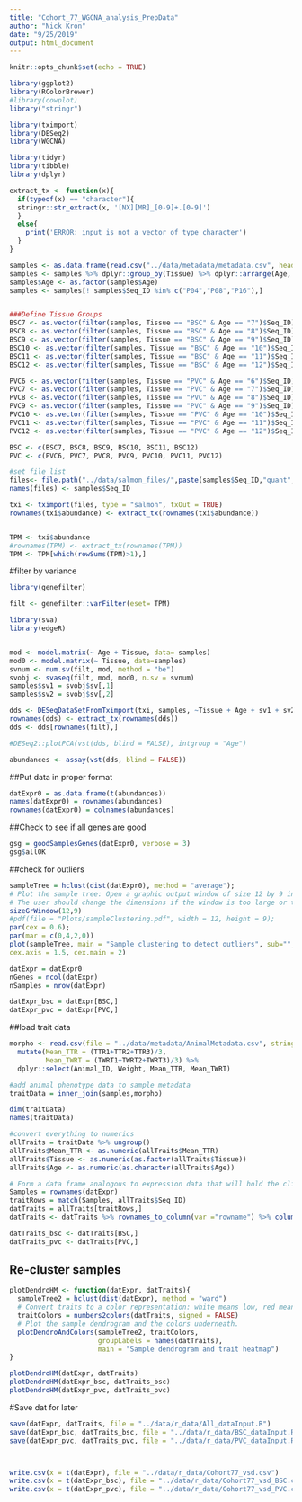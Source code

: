 ---
title: "Cohort_77_WGCNA_analysis_PrepData"
author: "Nick Kron"
date: "9/25/2019"
output: html_document
---

```{r setup, include=FALSE}
knitr::opts_chunk$set(echo = TRUE)
```


<!-- Load Packages -->
```{r, echo=FALSE, message=FALSE, warning = FALSE}
library(ggplot2)
library(RColorBrewer)
#library(cowplot)
library("stringr")

library(tximport)
library(DESeq2)
library(WGCNA)

library(tidyr)
library(tibble)
library(dplyr)

```

<!-- Define function to exract tx names -->
```{r, echo=FALSE, message=FALSE, warning = FALSE}



extract_tx <- function(x){
  if(typeof(x) == "character"){
  stringr::str_extract(x, '[NX][MR]_[0-9]+.[0-9]')
  }
  else{
    print('ERROR: input is not a vector of type character')
  }
}

```

<!-- Load data -->
```{r, echo=FALSE, message=FALSE, warning = FALSE}
samples <- as.data.frame(read.csv("../data/metadata/metadata.csv", header = TRUE, stringsAsFactors = FALSE))
samples <- samples %>% dplyr::group_by(Tissue) %>% dplyr::arrange(Age, .by_group = TRUE) %>% ungroup()
samples$Age <- as.factor(samples$Age)
samples <- samples[! samples$Seq_ID %in% c("P04","P08","P16"),]


###Define Tissue Groups
BSC7 <- as.vector(filter(samples, Tissue == "BSC" & Age == "7")$Seq_ID)
BSC8 <- as.vector(filter(samples, Tissue == "BSC" & Age == "8")$Seq_ID)
BSC9 <- as.vector(filter(samples, Tissue == "BSC" & Age == "9")$Seq_ID)
BSC10 <- as.vector(filter(samples, Tissue == "BSC" & Age == "10")$Seq_ID)
BSC11 <- as.vector(filter(samples, Tissue == "BSC" & Age == "11")$Seq_ID)
BSC12 <- as.vector(filter(samples, Tissue == "BSC" & Age == "12")$Seq_ID)

PVC6 <- as.vector(filter(samples, Tissue == "PVC" & Age == "6")$Seq_ID)
PVC7 <- as.vector(filter(samples, Tissue == "PVC" & Age == "7")$Seq_ID)
PVC8 <- as.vector(filter(samples, Tissue == "PVC" & Age == "8")$Seq_ID)
PVC9 <- as.vector(filter(samples, Tissue == "PVC" & Age == "9")$Seq_ID)
PVC10 <- as.vector(filter(samples, Tissue == "PVC" & Age == "10")$Seq_ID)
PVC11 <- as.vector(filter(samples, Tissue == "PVC" & Age == "11")$Seq_ID)
PVC12 <- as.vector(filter(samples, Tissue == "PVC" & Age == "12")$Seq_ID)

BSC <- c(BSC7, BSC8, BSC9, BSC10, BSC11, BSC12)
PVC <- c(PVC6, PVC7, PVC8, PVC9, PVC10, PVC11, PVC12)

```


<!-- Build txi object --->
```{r, echo=FALSE, message=FALSE, warning = FALSE, include= FALSE}

#set file list
files<- file.path("../data/salmon_files/",paste(samples$Seq_ID,"quant", sep = "_"), "quant.sf")
names(files) <- samples$Seq_ID

txi <- tximport(files, type = "salmon", txOut = TRUE)
rownames(txi$abundance) <- extract_tx(rownames(txi$abundance))


TPM <- txi$abundance
#rownames(TPM) <- extract_tx(rownames(TPM))
TPM <- TPM[which(rowSums(TPM)>1),]

```

#filter by variance
```{r}
library(genefilter)

filt <- genefilter::varFilter(eset= TPM)

```

```{r}
library(sva)
library(edgeR)


mod <- model.matrix(~ Age + Tissue, data= samples)
mod0 <- model.matrix(~ Tissue, data=samples)
svnum <- num.sv(filt, mod, method = "be")
svobj <- svaseq(filt, mod, mod0, n.sv = svnum)
samples$sv1 = svobj$sv[,1]
samples$sv2 = svobj$sv[,2]
```

```{r}

dds <- DESeqDataSetFromTximport(txi, samples, ~Tissue + Age + sv1 + sv2)
rownames(dds) <- extract_tx(rownames(dds))
dds <- dds[rownames(filt),]

#DESeq2::plotPCA(vst(dds, blind = FALSE), intgroup = "Age")

abundances <- assay(vst(dds, blind = FALSE))

```


##Put data in proper format
```{r}
datExpr0 = as.data.frame(t(abundances))
names(datExpr0) = rownames(abundances)
rownames(datExpr0) = colnames(abundances)
```

##Check to see if all genes are good
```{r}
gsg = goodSamplesGenes(datExpr0, verbose = 3)
gsg$allOK
```

##check for outliers
```{r}
sampleTree = hclust(dist(datExpr0), method = "average");
# Plot the sample tree: Open a graphic output window of size 12 by 9 inches
# The user should change the dimensions if the window is too large or too small.
sizeGrWindow(12,9)
#pdf(file = "Plots/sampleClustering.pdf", width = 12, height = 9);
par(cex = 0.6);
par(mar = c(0,4,2,0))
plot(sampleTree, main = "Sample clustering to detect outliers", sub="", xlab="", cex.lab = 1.5,
cex.axis = 1.5, cex.main = 2)

datExpr = datExpr0
nGenes = ncol(datExpr)
nSamples = nrow(datExpr)

datExpr_bsc = datExpr[BSC,]
datExpr_pvc = datExpr[PVC,]
```

##load trait data
```{r}
morpho <- read.csv(file = "../data/metadata/AnimalMetadata.csv", stringsAsFactors = FALSE) %>%
  mutate(Mean_TTR = (TTR1+TTR2+TTR3)/3, 
         Mean_TWRT = (TWRT1+TWRT2+TWRT3)/3) %>%
  dplyr::select(Animal_ID, Weight, Mean_TTR, Mean_TWRT)

#add animal phenotype data to sample metadata
traitData = inner_join(samples,morpho) 

dim(traitData)
names(traitData)

#convert everything to numerics
allTraits = traitData %>% ungroup()
allTraits$Mean_TTR <- as.numeric(allTraits$Mean_TTR)
allTraits$Tissue <- as.numeric(as.factor(allTraits$Tissue))
allTraits$Age <- as.numeric(as.character(allTraits$Age))

# Form a data frame analogous to expression data that will hold the clinical traits.
Samples = rownames(datExpr)
traitRows = match(Samples, allTraits$Seq_ID)
datTraits = allTraits[traitRows,]
datTraits <- datTraits %>% rownames_to_column(var ="rowname") %>% column_to_rownames(var = "Seq_ID") %>% dplyr::select(-c("rowname"))

datTraits_bsc <- datTraits[BSC,]
datTraits_pvc <- datTraits[PVC,]

```

## Re-cluster samples
```{r}

plotDendroHM <- function(datExpr, datTraits){
  sampleTree2 = hclust(dist(datExpr), method = "ward")
  # Convert traits to a color representation: white means low, red means high, grey means missing entry
  traitColors = numbers2colors(datTraits, signed = FALSE)
  # Plot the sample dendrogram and the colors underneath.
  plotDendroAndColors(sampleTree2, traitColors,
                      groupLabels = names(datTraits),
                      main = "Sample dendrogram and trait heatmap")
}

plotDendroHM(datExpr, datTraits)
plotDendroHM(datExpr_bsc, datTraits_bsc)
plotDendroHM(datExpr_pvc, datTraits_pvc)

```

#Save dat for later
```{r}
save(datExpr, datTraits, file = "../data/r_data/All_dataInput.R")
save(datExpr_bsc, datTraits_bsc, file = "../data/r_data/BSC_dataInput.R")
save(datExpr_pvc, datTraits_pvc, file = "../data/r_data/PVC_dataInput.R")



write.csv(x = t(datExpr), file = "../data/r_data/Cohort77_vsd.csv")
write.csv(x = t(datExpr_bsc), file = "../data/r_data/Cohort77_vsd_BSC.csv")
write.csv(x = t(datExpr_pvc), file = "../data/r_data/Cohort77_vsd_PVC.csv")


```










